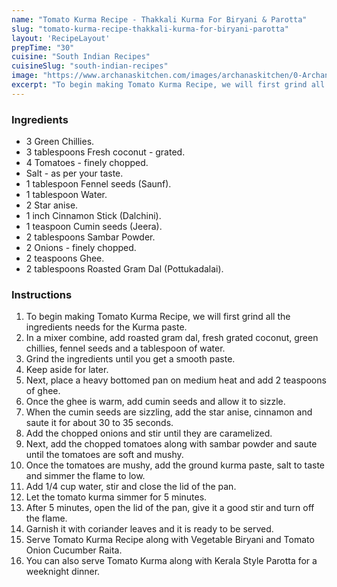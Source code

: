 ---
name: "Tomato Kurma Recipe - Thakkali Kurma For Biryani & Parotta"
slug: "tomato-kurma-recipe-thakkali-kurma-for-biryani-parotta"
layout: 'RecipeLayout'
prepTime: "30"
cuisine: "South Indian Recipes"
cuisineSlug: "south-indian-recipes"
image: "https://www.archanaskitchen.com/images/archanaskitchen/0-Archanas-Kitchen-Recipes/Tomato_Kurma_Recipe_-_Thakkali_Kurma_Perfect_For_Biryani_and_Parotta-1.jpg"
excerpt: "To begin making Tomato Kurma Recipe, we will first grind all the ingredients needs for the Kurma paste"
---

### Ingredients

- 3 Green Chillies.
- 3 tablespoons Fresh coconut - grated.
- 4 Tomatoes - finely chopped.
- Salt - as per your taste.
- 1 tablespoon Fennel seeds (Saunf).
- 1 tablespoon Water.
- 2 Star anise.
- 1 inch Cinnamon Stick (Dalchini).
- 1 teaspoon Cumin seeds (Jeera).
- 2 tablespoons Sambar Powder.
- 2 Onions - finely chopped.
- 2 teaspoons Ghee.
- 2 tablespoons Roasted Gram Dal (Pottukadalai).

### Instructions

1. To begin making Tomato Kurma Recipe, we will first grind all the ingredients needs for the Kurma paste.
1. In a mixer combine, add roasted gram dal, fresh grated coconut, green chillies, fennel seeds and a tablespoon of water.
1. Grind the ingredients until you get a smooth paste.
1. Keep aside for later.
1. Next, place a heavy bottomed pan on medium heat and add 2 teaspoons of ghee.
1. Once the ghee is warm, add cumin seeds and allow it to sizzle.
1. When the cumin seeds are sizzling, add the star anise, cinnamon and saute it for about 30 to 35 seconds.
1. Add the chopped onions and stir until they are caramelized.
1. Next, add the chopped tomatoes along with sambar powder and saute until the tomatoes are soft and mushy.
1. Once the tomatoes are mushy, add the ground kurma paste, salt to taste and simmer the flame to low.
1.  Add 1/4 cup water, stir and close the lid of the pan.
1. Let the tomato kurma simmer for 5 minutes.
1. After 5 minutes, open the lid of the pan, give it a good stir and turn off the flame.
1. Garnish it with coriander leaves and it is ready to be served.
1. Serve Tomato Kurma Recipe along with Vegetable Biryani and Tomato Onion Cucumber Raita.
1. You can also serve Tomato Kurma along with Kerala Style Parotta for a weeknight dinner.
